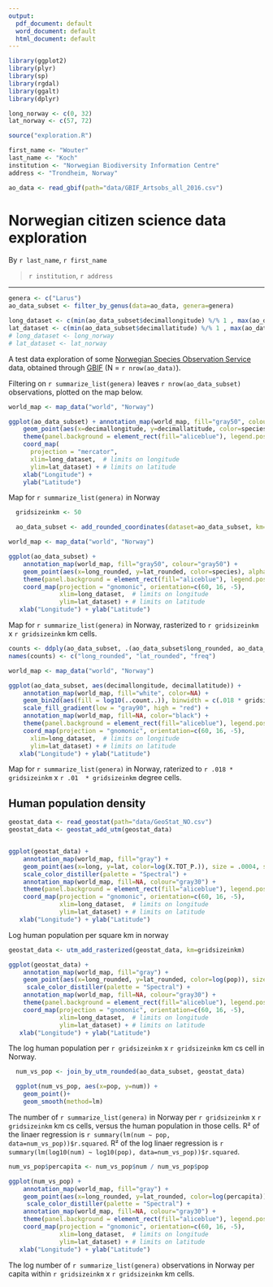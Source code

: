```yaml
---
output:
  pdf_document: default
  word_document: default
  html_document: default
---
```



```r
library(ggplot2)
library(plyr)
library(sp)
library(rgdal)
library(ggalt)
library(dplyr)

long_norway <- c(0, 32)
lat_norway <- c(57, 72)

```

```r
source("exploration.R")
```

```r
first_name <- "Wouter"
last_name <- "Koch"
institution <- "Norwegian Biodiversity Information Centre"
address <- "Trondheim, Norway"
```

```r
ao_data <- read_gbif(path="data/GBIF_Artsobs_all_2016.csv")
```


# Norwegian citizen science data exploration

By `r last_name`, `r first_name`

> `r institution`, `r address`

---------------------------------------------



```r
genera <- c("Larus")
ao_data_subset <- filter_by_genus(data=ao_data, genera=genera)

long_dataset <- c(min(ao_data_subset$decimallongitude) %/% 1 , max(ao_data_subset$decimallongitude) %/% 1 + 1)
lat_dataset <- c(min(ao_data_subset$decimallatitude) %/% 1 , max(ao_data_subset$decimallatitude) %/% 1 + 1)
# long_dataset <- long_norway
# lat_dataset <- lat_norway

```


A test data exploration of some [Norwegian Species Observation Service](https://www.artsobservasjoner.no) data, obtained through [GBIF](https://www.gbif.org) (N = `r nrow(ao_data)`). 

Filtering on `r summarize_list(genera)` leaves `r nrow(ao_data_subset)` observations, plotted on the map below.


```r
world_map <- map_data("world", "Norway")

ggplot(ao_data_subset) + annotation_map(world_map, fill="gray50", colour="gray50") +
    geom_point(aes(x=decimallongitude, y=decimallatitude, color=species), alpha=0.3, size = .3) +
    theme(panel.background = element_rect(fill="aliceblue"), legend.position = "right") +
    coord_map(
      projection = "mercator",
      xlim=long_dataset,  # limits on longitude
      ylim=lat_dataset) + # limits on latitude
    xlab("Longitude") +
    ylab("Latitude")

```

Map for `r summarize_list(genera)` in Norway



```r

  gridsizeinkm <- 50

  ao_data_subset <- add_rounded_coordinates(dataset=ao_data_subset, km=gridsizeinkm)
```


```r
world_map <- map_data("world", "Norway")

ggplot(ao_data_subset) + 
    annotation_map(world_map, fill="gray50", colour="gray50") +
    geom_point(aes(x=long_rounded, y=lat_rounded, color=species), alpha=0.3, size = gridsizeinkm * .04) +
    theme(panel.background = element_rect(fill="aliceblue"), legend.position = "right") +
    coord_map(projection = "gnomonic", orientation=c(60, 16, -5),
              xlim=long_dataset,  # limits on longitude
              ylim=lat_dataset) + # limits on latitude
   xlab("Longitude") + ylab("Latitude")

```

Map for `r summarize_list(genera)` in Norway, rasterized to `r gridsizeinkm` x `r gridsizeinkm` km  cells.


```r

counts <- ddply(ao_data_subset, .(ao_data_subset$long_rounded, ao_data_subset$lat_rounded), nrow)
names(counts) <- c("long_rounded", "lat_rounded", "freq")

world_map <- map_data("world", "Norway")

ggplot(ao_data_subset, aes(decimallongitude, decimallatitude)) + 
    annotation_map(world_map, fill="white", color=NA) +
    geom_bin2d(aes(fill = log10(..count..)), binwidth = c(.018 * gridsizeinkm ,  .01  * gridsizeinkm)) +
    scale_fill_gradient(low = "gray90", high = "red") +
    annotation_map(world_map, fill=NA, color="black") +
    theme(panel.background = element_rect(fill="aliceblue"), legend.position = "right") +
    coord_map(projection = "gnomonic", orientation=c(60, 16, -5),
      xlim=long_dataset,  # limits on longitude
      ylim=lat_dataset) + # limits on latitude
   xlab("Longitude") + ylab("Latitude")

```

Map for `r summarize_list(genera)` in Norway, raterized to `r .018 * gridsizeinkm` x `r .01  * gridsizeinkm` degree cells.




## Human population density





```r
geostat_data <- read_geostat(path="data/GeoStat_NO.csv")
geostat_data <- geostat_add_utm(geostat_data)


ggplot(geostat_data) + 
    annotation_map(world_map, fill="gray") +
    geom_point(aes(x=long, y=lat, color=log(X.TOT_P.)), size = .0004, shape=15) +
    scale_color_distiller(palette = "Spectral") +
    annotation_map(world_map, fill=NA, colour="gray30") +
    theme(panel.background = element_rect(fill="aliceblue"), legend.position = "right") +
    coord_map(projection = "gnomonic", orientation=c(60, 16, -5),
              xlim=long_dataset,  # limits on longitude
              ylim=lat_dataset) + # limits on latitude
   xlab("Longitude") + ylab("Latitude")

```

Log human population per square km in norway


```r
geostat_data <- utm_add_rasterized(geostat_data, km=gridsizeinkm)
```


```r
ggplot(geostat_data) + 
    annotation_map(world_map, fill="gray") +
    geom_point(aes(x=long_rounded, y=lat_rounded, color=log(pop)), size = gridsizeinkm * .04) +
     scale_color_distiller(palette = "Spectral") +
    annotation_map(world_map, fill=NA, colour="gray30") +
    theme(panel.background = element_rect(fill="aliceblue"), legend.position = "right") +
    coord_map(projection = "gnomonic", orientation=c(60, 16, -5),
              xlim=long_dataset,  # limits on longitude
              ylim=lat_dataset) + # limits on latitude
   xlab("Longitude") + ylab("Latitude")

```

The log human population per `r gridsizeinkm` x `r gridsizeinkm` km cs cell in Norway.


```r
  num_vs_pop <- join_by_utm_rounded(ao_data_subset, geostat_data)

  ggplot(num_vs_pop, aes(x=pop, y=num)) + 
    geom_point()+
    geom_smooth(method=lm)
```

The number of `r summarize_list(genera)` in Norway per `r gridsizeinkm` x `r gridsizeinkm` km cs cells, versus the human population in those cells. R² of the linaer regression is `r summary(lm(num ~ pop, data=num_vs_pop))$r.squared`. R² of the log linaer regression is `r summary(lm(log10(num) ~ log10(pop), data=num_vs_pop))$r.squared`.


```r

num_vs_pop$percapita <- num_vs_pop$num / num_vs_pop$pop

ggplot(num_vs_pop) + 
    annotation_map(world_map, fill="gray") +
    geom_point(aes(x=long_rounded, y=lat_rounded, color=log(percapita)), size = gridsizeinkm * .04) +
     scale_color_distiller(palette = "Spectral") +
    annotation_map(world_map, fill=NA, colour="gray30") +
    theme(panel.background = element_rect(fill="aliceblue"), legend.position = "right") +
    coord_map(projection = "gnomonic", orientation=c(60, 16, -5),
              xlim=long_dataset,  # limits on longitude
              ylim=lat_dataset) + # limits on latitude
   xlab("Longitude") + ylab("Latitude")

```

The log number of `r summarize_list(genera)` observations in Norway per capita within `r gridsizeinkm` x `r gridsizeinkm` km cells.



